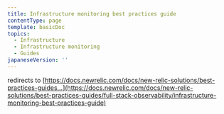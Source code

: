 ```yaml
---
title: Infrastructure monitoring best practices guide
contentType: page
template: basicDoc
topics:
  - Infrastructure
  - Infrastructure monitoring
  - Guides
japaneseVersion: ''
---
```


redirects to [https://docs.newrelic.com/docs/new-relic-solutions/best-practices-guides...](https://docs.newrelic.com/docs/new-relic-solutions/best-practices-guides/full-stack-observability/infrastructure-monitoring-best-practices-guide)
